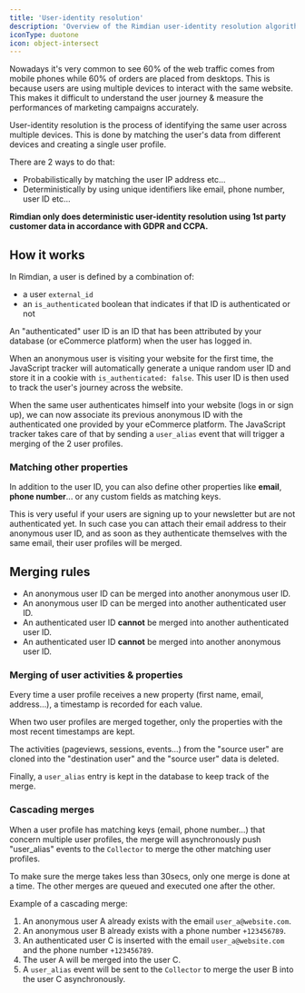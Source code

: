 ```yaml
---
title: 'User-identity resolution'
description: 'Overview of the Rimdian user-identity resolution algorithm'
iconType: duotone
icon: object-intersect
---
```


Nowadays it's very common to see 60% of the web traffic comes from mobile phones while 60% of orders are placed from desktops. This is because users are using multiple devices to interact with the same website. This makes it difficult to understand the user journey & measure the performances of marketing campaigns accurately.

User-identity resolution is the process of identifying the same user across multiple devices. This is done by matching the user's data from different devices and creating a single user profile.

There are 2 ways to do that:
- Probabilistically by matching the user IP address etc...
- Deterministically by using unique identifiers like email, phone number, user ID etc...

**Rimdian only does deterministic user-identity resolution using 1st party customer data in accordance with GDPR and CCPA.**

## How it works

In Rimdian, a user is defined by a combination of:
- a user `external_id` 
- an `is_authenticated` boolean that indicates if that ID is authenticated or not

An "authenticated" user ID is an ID that has been attributed by your database (or eCommerce platform) when the user has logged in.

When an anonymous user is visiting your website for the first time, the JavaScript tracker will automatically generate a unique random user ID and store it in a cookie with `is_authenticated: false`. This user ID is then used to track the user's journey across the website.

When the same user authenticates himself into your website (logs in or sign up), we can now associate its previous anonymous ID with the authenticated one provided by your eCommerce platform. The JavaScript tracker takes care of that by sending a `user_alias` event that will trigger a merging of the 2 user profiles.

### Matching other properties

In addition to the user ID, you can also define other properties like **email**, **phone number**... or any custom fields as matching keys.

This is very useful if your users are signing up to your newsletter but are not authenticated yet. In such case you can attach their email address to their anonymous user ID, and as soon as they authenticate themselves with the same email, their user profiles will be merged.

## Merging rules

- An anonymous user ID can be merged into another anonymous user ID.
- An anonymous user ID can be merged into another authenticated user ID.
- An authenticated user ID **cannot** be merged into another authenticated user ID.
- An authenticated user ID **cannot** be merged into another anonymous user ID.

### Merging of user activities & properties

Every time a user profile receives a new property (first name, email, address…), a timestamp is recorded for each value.

When two user profiles are merged together, only the properties with the most recent timestamps are kept.

The activities (pageviews, sessions, events…) from the "source user" are cloned into the "destination user" and the "source user" data is deleted.

Finally, a `user_alias` entry is kept in the database to keep track of the merge.

### Cascading merges

When a user profile has matching keys (email, phone number…) that concern multiple user profiles, the merge will asynchronously push "user_alias" events to the `Collector` to merge the other matching user profiles.

To make sure the merge takes less than 30secs, only one merge is done at a time. The other merges are queued and executed one after the other.

Example of a cascading merge:

1. An anonymous user A already exists with the email `user_a@website.com`.
2. An anonymous user B already exists with a phone number `+123456789`.
3. An authenticated user C is inserted with the email `user_a@website.com` and the phone number `+123456789`.
4. The user A will be merged into the user C.
5. A `user_alias` event will be sent to the `Collector` to merge the user B into the user C asynchronously.
